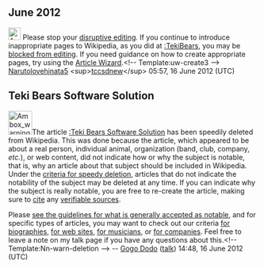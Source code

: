 <article id="36156259" title=User talk:Jmarindo>
	<talkpage id="36156259" title="User talk:Jmarindo">
== June 2012 ==
[[File:Ambox warning pn.svg|25px|alt=|link=]] Please stop your [[Wikipedia:Disruptive editing|disruptive editing]]. If you continue to introduce inappropriate pages to Wikipedia, as you did at [[:TekiBears]], you may be [[Wikipedia:Blocking policy|blocked from editing]]. If you need guidance on how to create appropriate pages, try using the [[Wikipedia:Article wizard2.0|Article Wizard]].{{Z45}}&lt;!-- Template:uw-create3 --&gt; [[User:Narutolovehinata5|Narutolovehinata5]] &lt;sup&gt;[[User talk:Narutolovehinata5|t]][[Special:Contributions/Narutolovehinata5|c]][[WP:CSD|csd]][[Special:Newpages|new]]&lt;/sup&gt; 05:57, 16 June 2012 (UTC)

== Teki Bears Software Solution ==


{{Quote box
 | quote  = You may wish to consider using a Wizard to help you create articles. See the [[Wikipedia:Article wizard2.0|Article Wizard]].'''''
 | source = Thank you.
 | width  = 20%
 | align  = right
}}
[[Image:Ambox warning pn.svg|48px|left]]The article [[:Teki Bears Software Solution]] has been speedily deleted from Wikipedia. This was done because the article, which appeared to be about a real person, individual animal, organization (band, club, company, ''etc.''), or web content, did not indicate how or why the subject is notable, that is, why an article about that subject should be included in Wikipedia. Under the [[WP:CSD#Articles|criteria for speedy deletion]], articles that do not indicate the notability of the subject may be deleted at any time. If you can indicate why the subject is really notable, you are free to re-create the article, making sure to [[Wikipedia:Citing sources|cite]] any [[Wikipedia:Verifiability|verifiable sources]].

Please [[Wikipedia:Notability|see the guidelines for what is generally accepted as notable]], and for specific types of articles, you may want to check out our criteria [[Wikipedia:Notability (people)|for biographies]], [[WP:WEB|for web sites]], [[WP:MUSIC|for musicians]], or [[WP:CORP|for companies]]. Feel free to leave a note on my talk page if you have any questions about this.&lt;!-- Template:Nn-warn-deletion --&gt;  -- [[User:Gogo Dodo|Gogo Dodo]] ([[User talk:Gogo Dodo|talk]]) 14:48, 16 June 2012 (UTC)
	</talkpage>
</article>